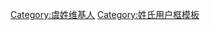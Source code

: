 {{Userbox
  |id=[[:Category:虞姓维基人|<span lang="zh" style="color: white;font-size:140% ">-{R|虞}-</span>]]
  |id-c=#0E31BE
  |info=這個用戶姓'''[[虞姓|虞]]'''。
  |info-c=#FFFFFF
  |info-s=10
  |border-c=#0E31BE
}}
<includeonly>[[Category:虞姓维基人]]</includeonly><noinclude>[[Category:姓氏用户框模板]]</noinclude>